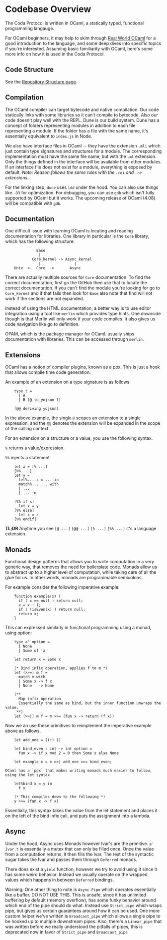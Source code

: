 
<Metadata title="Codebase Overview" />

# Codebase Overview

The Coda Protocol is written in OCaml, a statically typed, functional programming langauge.

For OCaml beginners, it may help to skim through [Real World OCaml](https://realworldocaml.org/) for a good introduction to the language, and some deep dives into specific topics if you're interested. 
Assuming basic familiarity with OCaml, here's some more info on how it is used in the Coda Protocol.

## Code Structure

See the [Repository Structure page](/docs/developers/directory-structure/).

## Compilation

The OCaml compiler can target bytecode and native compilation. Our code statically links with some libraries so it can't compile to bytecode. Also our code doesn't play well with the REPL. Dune is our build system. Dune has a concept of folders representing modules in addition to each file representing a module. If the folder has a file with the same name, it's essentially equivalent to `index.js` in Node.

We also have interface files in OCaml -- they have the extension `.mli` which just contain type signatures and structures for a module. The corresponding implementation must have the same file name, but with the `.ml` extension. Only the things defined in the interface will be available from other modules. If an interface file does not exist for a module, everything is exposed by default. *Note: Reason follows the same rules with the `.rei` and `.re` extensions.*

For the linking step, `dune` uses `ldd` under the hood. You can also use things like `-O3` for optimization. For debugging, you can use `gdb` which isn't fully supported by OCaml but it works. The upcoming release of OCaml (4.08) will be compatible with `gdb`.

## Documentation

One difficult issue with learning OCaml is locating and reading documentation for libraries. One library in particular is the `Core` library, which has the following structure:

```
              Base
               |
            Core_kernel -> Async_kernel
               |               |
    Unix  <-  Core  ->       Async
```

There are actually multiple sources for `Core` documentation. To find the correct documentation, first go the GitHub then use that to locate the correct documentation. If you can't find the module you're looking for go to `Core_kernel` and if that fails then look for `Base` also note that find will not work if the sections are not expanded.

Instead of using the HTML documentation, a better way is to use editor integration using a tool like `merlin` which provides type hints. One downside though is that Merlin will only work if your code compiles. It also gives us code navigation like go to definition.

OPAM, which  is the package manager for OCaml. usually ships documentation with libraries. This can be accessed through `merlin`.

## Extensions

OCaml has a notion of compiler plugins, known as a ppx. This is just a hook that allows compile time code generation. 

An example of an extension on a type signature is as follows

```
    type t =
      | A
      | B [@ to_yojson f]
    
    [@@ deriving yojson]
```

In the above example, the single `@` scopes an extension to a single expression, and the `@@` denotes the extension will be expanded in the scope of the calling context.

For an extension on a structure or a value, you use the following syntax.

`%` returns a value/expression.

`%%` injects a statement

```
    let x = [% ...]
    [%% ...]
    let y =
      let%... z = ... in
      match%... ... with
      | ...
      | ... in
    
    [%% if x]
      let x = y
    [%% else]
      let x = z
    [%% endif]
```

**TL;DR** Anytime you see `[@ ...]` `[@@ ...]` `[% ...]` `[%% ...]` it's a language extension.

## Monads

Functional design patterns that allows you to write computation in a very generic way, that removes the need for boilerplate code. Monads allow us to abstract up to a higher level of computation, while taking care of all the glue for us. In other words, monads are programmable semicolons.

For example consider the following imperative example:

```
    function example(x) {
      if ( x == null ) return null;
      x = x + 1;
      if ( !isEven(x) ) return null;
      return x;
    }
```

This can expressed similarly in functional programming using a monad, using option:

```
    type a' option =
      | None
      | Some of 'a
    
    let return x = Some x
    
    (* Bind infix operation, applies f to m *)
    let (>>=) m f =
      match m with
      | Some x -> f x
      | None   -> None
    
    (**
      Map infix operation
      Essentially the same as bind, but the inner function unwraps the value.
     **)
    let (>>|) m f = m >>= (fun x -> return (f x))
```

Now we an use these primitives to reimplement the imperative example above as follows.

```
    let add_one = ((+) 1)
    
    let bind_even : int -> int option =
      fun x -> if x mod 2 = 0 then Some x else None
    
    let example x = x >>| add_one >>= bind_even;

OCaml has a `ppx` that makes writing monads much easier to follow, using the let syntax.

    let%bind x = y in
      f x
    
    (* This compiles down to the following *)
    y >>= (fun x -> f x)
```

Essentially, this syntax takes the value from the let statement and places it on the left of the bind infix call, and puts the assignment into a lambda.

## Async

Under the hood, Async uses Monads however Ivar's are the primitive.  `a' Ivar.t` is essentially a mutex that can only be filled once. Once the value from a computation returns, it then fills the Ivar. The rest of the syntactic sugar takes the Ivar and passes them through `Deferred` monads. 

There does exist a `yield` function, however we try to avoid using it since it has some weird behavior. Instead we usually operate on the wrapped values which happens in between `Deferred` bindings.

Warning: One other thing to note is `Async.Pipe` which operates essentially like a buffer. DO NOT USE THIS. This is unsafe, since it has unlimited buffering by default (memory overflow), has some funky behavior around which end of the pipe should do what. Instead use `Strict_pipe` which wraps pipe, but gives us certain guarantees around how it can be used. One more custom helper we've written is `Broadcast_pipe` which allows a single pipe to be hooked up to multiple downstream pipes. Also, there's a `Linear_pipe` that was written before we really understood the pitfalls of pipes, this is deprecated now in favor of `Strict_pipe` and `Broadcast_pipe`
